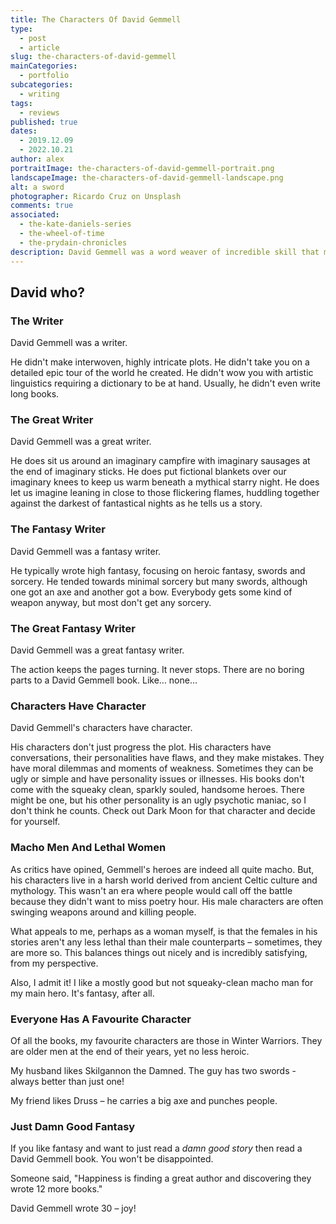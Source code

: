 ```yaml
---
title: The Characters Of David Gemmell
type: 
  - post
  - article
slug: the-characters-of-david-gemmell
mainCategories: 
  - portfolio
subcategories:
  - writing
tags:
  - reviews
published: true
dates: 
  - 2019.12.09
  - 2022.10.21
author: alex
portraitImage: the-characters-of-david-gemmell-portrait.png
landscapeImage: the-characters-of-david-gemmell-landscape.png
alt: a sword
photographer: Ricardo Cruz on Unsplash 
comments: true
associated: 
  - the-kate-daniels-series
  - the-wheel-of-time
  - the-prydain-chronicles
description: David Gemmell was a word weaver of incredible skill that many readers never discovered. He is one of my favourite authors with character that are second to none.
---
```


<ArticleContent>

## David who? 

### The Writer

David Gemmell was a writer. 

He didn't make interwoven, highly intricate plots. He didn't take you on a detailed epic tour of the world he created. He didn't wow you with artistic linguistics requiring a dictionary to be at hand. Usually, he didn't even write long books.

### The Great Writer

David Gemmell was a great writer.

He does sit us around an imaginary campfire with imaginary sausages at the end of imaginary sticks. He does put fictional blankets over our imaginary knees to keep us warm beneath a mythical starry night. He does let us imagine leaning in close to those flickering flames, huddling together against the darkest of fantastical nights as he tells us a story.

### The Fantasy Writer

David Gemmell was a fantasy writer. 

He typically wrote high fantasy, focusing on heroic fantasy, swords and sorcery. He tended towards minimal sorcery but many swords, although one got an axe and another got a bow. Everybody gets some kind of weapon anyway, but most don't get any sorcery. 

### The Great Fantasy Writer

David Gemmell was a great fantasy writer.

The action keeps the pages turning. It never stops. There are no boring parts to a David Gemmell book. Like… none… 

### Characters Have Character

David Gemmell's characters have character.

His characters don't just progress the plot. His characters have conversations, their personalities have flaws, and they make mistakes. They have moral dilemmas and moments of weakness. Sometimes they can be ugly or simple and have personality issues or illnesses. His books don't come with the squeaky clean, sparkly souled, handsome heroes. There might be one, but his other personality is an ugly psychotic maniac, so I don't think he counts. Check out Dark Moon for that character and decide for yourself. 

### Macho Men And Lethal Women

As critics have opined, Gemmell's heroes are indeed all quite macho. But, his characters live in a harsh world derived from ancient Celtic culture and mythology. This wasn't an era where people would call off the battle because they didn't want to miss poetry hour. His male characters are often swinging weapons around and killing people. 

What appeals to me, perhaps as a woman myself, is that the females in his stories aren't any less lethal than their male counterparts – sometimes, they are more so. This balances things out nicely and is incredibly satisfying, from my perspective. 

Also, I admit it! I like a mostly good but not squeaky-clean macho man for my main hero. It's fantasy, after all.

### Everyone Has A Favourite Character

Of all the books, my favourite characters are those in Winter Warriors. They are older men at the end of their years, yet no less heroic. 

My husband likes Skilgannon the Damned. The guy has two swords - always better than just one! 

My friend likes Druss – he carries a big axe and punches people.

### Just Damn Good Fantasy

If you like fantasy and want to just read a *damn good story* then read a David Gemmell book. You won't be disappointed. 

Someone said, "Happiness is finding a great author and discovering they wrote 12 more books." 

David Gemmell wrote 30 – joy!

</ArticleContent>